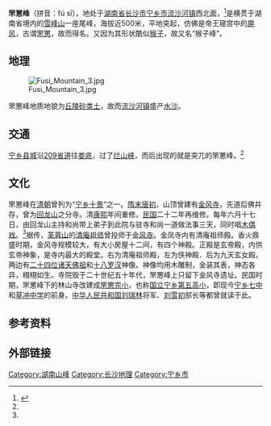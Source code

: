 {{Infobox mountain
|photo= Fusi Mountain 4.jpg
|photo_size= 250px
|photo_caption=罘罳峰
|name      = 罘罳峰
|other_name= 猴子峰
| map        = China Hunan
| map_caption       = 湖南省的位置。
| location          = {{CHN}}[[湖南省|湖南省]][[长沙市|长沙市]][[宁乡市|宁乡市]][[流沙河镇|流沙河镇]]
| label             = 
| label_position    = 
| elevation         = 
| elevation_m       = 410
| elevation_ft      = 
| elevation_ref     = 
| prominence        = 
| prominence_m      = 
| prominence_ft     = 
| prominence_ref    = 
| isolation         = 
| isolation_km      = 
| isolation_mi      = 
| isolation_ref     = 
| parent_peak       = 
| listing           = 
| range             = [[雪峰山|雪峰山]]余脉
|coordinates = {{coord|28|01|56|N|112|08|13|E|type:mountain_scale:100000|format=dms|display=inline,title}}
| topo              = 
| type              = 
| age               = 
| geology           = 
| volcanic_arc      = 
| volcanic_belt     = 
| volcanic_field    = 
| volcanic_arc/belt = 
| last_eruption     = 
| first_ascent      = 
| easiest_route     = 
| normal_route      = 
| access            = 
| child             = 
| embedded          = 
}}
'''罘罳峰'''（拼音：fú sī），地处于[[湖南省|湖南省]][[长沙市|长沙市]][[宁乡市|宁乡市]][[流沙河镇|流沙河镇]]西北面，<ref name="罘罳峰的迁居潮 ">{{cite web|url=http://news.163.com/10/0219/09/5VSGJV0K000120GR.html|title=《罘罳峰的迁居潮》|accessdate=2012-01-08|work=网易|date=2010-02-19|archive-url=https://web.archive.org/web/20150402112507/http://news.163.com/10/0219/09/5VSGJV0K000120GR.html|archive-date=2015-04-02|dead-url=yes}}</ref>是横贯于湖南省境内的[[雪峰山|雪峰山]]一座尾峰，海拔近500米，平地突起，仿佛是帝王寝宫中的[[屏风|屏风]]，古谓[[罘罳|罘罳]]，故而得名。又因为其形状酷似[[猴子|猴子]]，故又名“猴子峰”。

== 地理 ==
[[File:Fusi_Mountain_3.jpg|thumb]]

罘罳峰地质地貌为[[丘陵|丘陵]][[砂类土|砂类土]]，故而[[流沙河镇|流沙河镇]]盛产[[水沙|水沙]]。

== 交通 ==
[[宁乡县城|宁乡县城]]沿[[209省道|209省道]]往[[娄底|娄底]]，过了[[烂山峡|烂山峡]]，而后出现的就是突兀的罘罳峰。<ref name="罘罳峰的迁居潮 " />

== 文化 ==
罘罳峰在[[清朝|清朝]]曾列为“[[宁乡十景|宁乡十景]]”之一。[[隋末|隋末]][[唐初|唐初]]，山顶曾建有[[金风寺|金风寺]]，先道后佛并存，曾为[[回龙山|回龙山]]之分寺。清[[康熙|康熙]]年间重修。[[中華民國|民国]]二十二年再维修。每年六月十七日，由回龙山主持和尚带上弟子到此院与驻寺和尚一道做法事三天，同时唱[[木偶戏|木偶戏]]。<ref name="罘罳峰的迁居潮 " />据传，[[芙蓉山|芙蓉山]]的[[清庵祖师|清庵祖师]]曾投师于[[金风寺|金风寺]]。金凤寺内有清庵祖师殿。香火鼎盛时期，金风寺规模较大，有大小房屋十二间，有四个神殿。正殿是玄帝殿，内供玄帝神象，是寺内最大的殿堂。右为清庵祖师殿，左为侠神殿．后为九天玄女殿。两边有[[二十四位诸天佛祖|二十四位诸天佛祖]]和[[十八罗汉|十八罗汉]]神像。神像均用木雕制，金装其表，神态各异，栩栩如生。寺院毁于二十世纪五十年代，罘罳峰上只留下金风寺遗址。民国时期，罘罳峰下的林山寺改建成[[罘罳完小|罘罳完小]]，也称[[国立宁乡第五高小|国立宁乡第五高小]]，即现今[[宁乡七中|宁乡七中]]和[[草冲中学|草冲中学]]的前身。[[中华人民共和国|中华人民共和国]][[刘瑞林|刘瑞林]]将军、[[刘雪初|刘雪初]]部长等都曾就读于此。

==参考资料==
<div class="references-small">
<references></references>
</div>

== 外部链接 ==
{{Commons category|Fusi Mountain|罘罳峰}}


{{宁乡县历史文化}}
{{DEFAULTSORT:Fusi罘罳峰}}
[[Category:湖南山峰|Category:湖南山峰]]
[[Category:长沙地理|Category:长沙地理]]
[[Category:宁乡市|Category:宁乡市]]